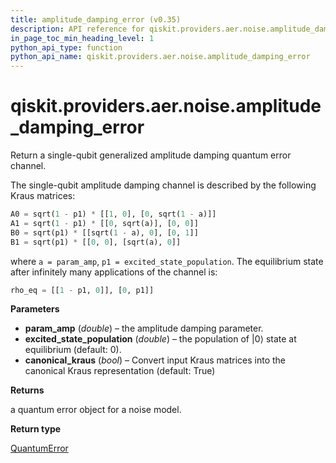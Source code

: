 ```yaml
---
title: amplitude_damping_error (v0.35)
description: API reference for qiskit.providers.aer.noise.amplitude_damping_error in qiskit v0.35
in_page_toc_min_heading_level: 1
python_api_type: function
python_api_name: qiskit.providers.aer.noise.amplitude_damping_error
---
```


<span id="qiskit-providers-aer-noise-amplitude-damping-error" />

# qiskit.providers.aer.noise.amplitude\_damping\_error

<Function id="qiskit.providers.aer.noise.amplitude_damping_error" isDedicatedPage={true} github="https://github.com/qiskit/qiskit-aer/tree/stable/0.10/qiskit/providers/aer/noise/errors/standard_errors.py" signature="amplitude_damping_error(param_amp, excited_state_population=0, canonical_kraus=True)">
  Return a single-qubit generalized amplitude damping quantum error channel.

  The single-qubit amplitude damping channel is described by the following Kraus matrices:

  ```python
  A0 = sqrt(1 - p1) * [[1, 0], [0, sqrt(1 - a)]]
  A1 = sqrt(1 - p1) * [[0, sqrt(a)], [0, 0]]
  B0 = sqrt(p1) * [[sqrt(1 - a), 0], [0, 1]]
  B1 = sqrt(p1) * [[0, 0], [sqrt(a), 0]]
  ```

  where `a = param_amp`, `p1 = excited_state_population`. The equilibrium state after infinitely many applications of the channel is:

  ```python
  rho_eq = [[1 - p1, 0]], [0, p1]]
  ```

  **Parameters**

  *   **param\_amp** (*double*) – the amplitude damping parameter.
  *   **excited\_state\_population** (*double*) – the population of $|0\rangle$ state at equilibrium (default: 0).
  *   **canonical\_kraus** (*bool*) – Convert input Kraus matrices into the canonical Kraus representation (default: True)

  **Returns**

  a quantum error object for a noise model.

  **Return type**

  [QuantumError](qiskit.providers.aer.noise.QuantumError "qiskit.providers.aer.noise.QuantumError")
</Function>

